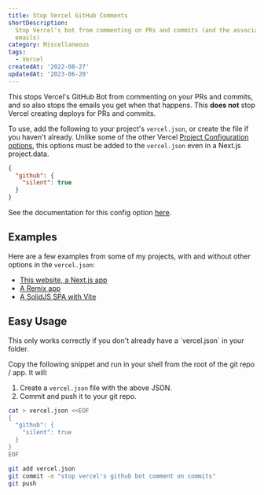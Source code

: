 ```yaml
---
title: Stop Vercel GitHub Comments
shortDescription:
  Stop Vercel's bot from commenting on PRs and commits (and the associated
  emails)
category: Miscellaneous
tags:
  - Vercel
createdAt: '2022-08-27'
updatedAt: '2023-06-20'
---
```


This stops Vercel's GitHub Bot from commenting on your PRs and commits, and so
also stops the emails you get when that happens. This **does not** stop Vercel
creating deploys for PRs and commits.

To use, add the following to your project's `vercel.json`, or create the file if
you haven't already. Unlike some of the other Vercel
[Project Configuration options](https://vercel.com/docs/project-configuration),
this options must be added to the `vercel.json` even in a Next.js project.data.

```json title="vercel.json" {2-4}
{
  "github": {
    "silent": true
  }
}
```

See the documentation for this config option
[here](https://vercel.com/docs/project-configuration#git-configuration/github-silent).

## Examples

Here are a few examples from some of my projects, with and without other options
in the `vercel.json`:

- [This website, a Next.js app](https://github.com/soorria/soorria.com/blob/main/vercel.json)
- [A Remix app](https://github.com/soorria/utils/blob/main/vercel.json)
- [A SolidJS SPA with Vite](https://github.com/soorria/pokelife/blob/master/vercel.json)

## Easy Usage

<Note variant="warning">
  This only works correctly if you don't already have a `vercel.json` in your
  folder.
</Note>

Copy the following snippet and run in your shell from the root of the git repo /
app. It will:

1. Create a `vercel.json` file with the above JSON.
2. Commit and push it to your git repo.

```bash
cat > vercel.json <<EOF
{
  "github": {
    "silent": true
  }
}
EOF

git add vercel.json
git commit -m "stop vercel's github bot comment on commits"
git push
```
